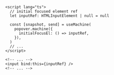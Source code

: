 ```svelte {3,7,14}

<script lang="ts">
  // initial focused element ref
  let inputRef: HTMLInputElement | null = null

  const [snapshot, send] = useMachine(
    popover.machine({
      initialFocusEl: () => inputRef,
    }),
  )
  // ...
</script>

<!-- ... -->
<input bind:this={inputRef} />
<!-- ... -->
```
